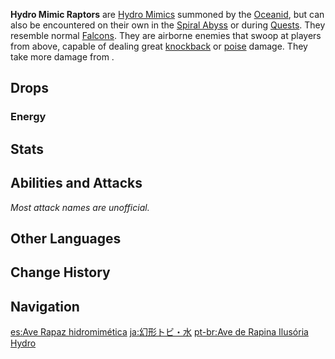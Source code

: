 {{Enemy Infobox
|image    = Enemy Hydro Mimic Raptor.png
|dmgtype  = Hydro
|weakpoint = no
|family   = Elemental Lifeforms
|group    = Hydro Mimics
|type     = Special Enemies
|location = [[Oceanid]], [[Spiral Abyss]]
}}
'''Hydro Mimic Raptors''' are [[Hydro Mimics]] summoned by the [[Oceanid]], but can also be encountered on their own in the [[Spiral Abyss]] or during [[Quests]]. They resemble normal [[Wildlife#Falcons|Falcons]]. They are airborne enemies that swoop at players from above, capable of dealing great [[knockback]] or [[poise]] damage. They take more damage from {{Electro}}.

==Drops==
===Energy===
{{Energy Drops
|type  = Hydro
|hp1   = 0
|p1    = 1
}}

==Stats==
{{Enemy Stats
|hydro_res    = Immune
|resglobal    = 15%
|electro_res  = -40%

|hp_ratio     = 0.8
|atk_ratio    = 4
|hp_type      = 1
|atk_type     = 2
}}

==Abilities and Attacks==
''Most attack names are unofficial.''
{{Enemy Attacks

|name_1 = Dive
|desc_1 = Dives down towards the player, dealing '''100% ATK''' as {{Color|Hydro DMG}} and causing severe knockback.
|file_1 = Mimic Raptor Dive
}}

==Other Languages==
{{Other Languages
|en      = Hydro Mimic Raptor
|zhs     = 幻形飞鸢・水
|zhs_rm  = Huànxíng Fēiyuān - Shuǐ
|zht     = 幻形飛鳶・水
|zht_rm  = Huànxíng Fēiyuān - Shuǐ
|zh_tl   = Illusion Milvus - Hydro
|ja      = 幻形トビ・水
|ja_rm   = Genkei Tobi - Mizu{{Assumed}}
|ja_tl   = Illusory Black Kite Form - Water
|ko      = 환형 솔개・물
|ko_rm   = Hwanhyeong Solgae - Mul
|ko_tl   = Hallucination Kite - Water
|es      = Ave rapaz hidromimética
|es_tl   = Hydromimetic Raptor
|fr      = Mimiqueur Hydro - Faucon
|fr_tl   = Hydro Mimic - Falcon
|ru      = Гидро мимик: Коршун
|ru_tl   = Hydro Mimic: Kite
|th      = Hydro Mimic Raptor
|vi      = Thú Bay Ma - Thủy
|vi_tl   = Phantom Flying Animal - Hydro
|de      = Hydro-Mimenadler
|de_tl   = Hydro Mime Eagle
|id      = Hydro Mimic Raptor
|pt      = Ave de Rapina Ilusória Hydro
|pt_tl   = 
|tr      = Su Taklitçisi Yırtıcı Kuş
|tr_tl   = 
|it      = Imitatore di Hydro falco
|it_tl   = 
}}

==Change History==
{{Change History|1.0}}

==Navigation==
{{Enemy Navbox|Special}}

[[es:Ave Rapaz hidromimética]]
[[ja:幻形トビ・水]]
[[pt-br:Ave de Rapina Ilusória Hydro]]